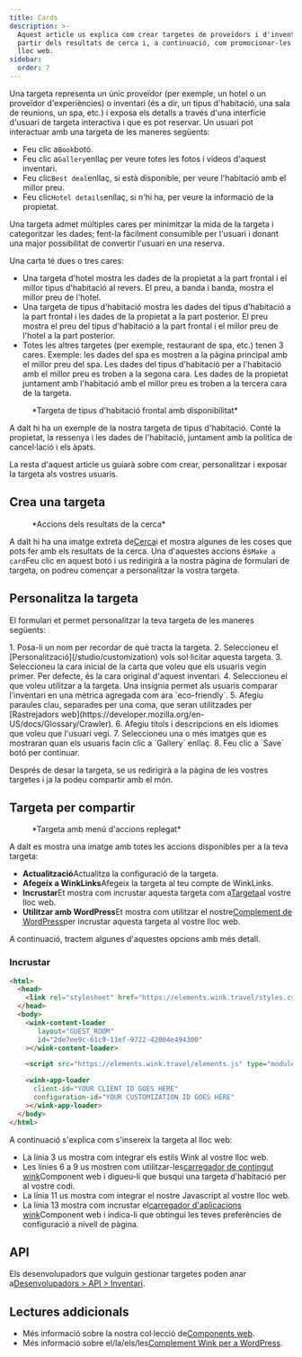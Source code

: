 ```yaml
---
title: Cards
description: >-
  Aquest article us explica com crear targetes de proveïdors i d'inventari a
  partir dels resultats de cerca i, a continuació, com promocionar-les al vostre
  lloc web.
sidebar:
  order: 7
---
```


Una targeta representa un únic proveïdor (per exemple, un hotel o un proveïdor d'experiències) o inventari (és a dir, un tipus d'habitació, una sala de reunions, un spa, etc.) i exposa els detalls a través d'una interfície d'usuari de targeta interactiva i que es pot reservar.
Un usuari pot interactuar amb una targeta de les maneres següents:

* Feu clic a`Book`botó.
* Feu clic a`Gallery`enllaç per veure totes les fotos i vídeos d'aquest inventari.
* Feu clic`Best deal`enllaç, si està disponible, per veure l'habitació amb el millor preu.
* Feu clic`Hotel details`enllaç, si n'hi ha, per veure la informació de la propietat.

Una targeta admet múltiples cares per minimitzar la mida de la targeta i categoritzar les dades; fent-la fàcilment consumible per l'usuari i donant una major possibilitat de convertir l'usuari en una reserva.

Una carta té dues o tres cares:

* Una targeta d'hotel mostra les dades de la propietat a la part frontal i el millor tipus d'habitació al revers. El preu, a banda i banda, mostra el millor preu de l'hotel.
* Una targeta de tipus d'habitació mostra les dades del tipus d'habitació a la part frontal i les dades de la propietat a la part posterior. El preu mostra el preu del tipus d'habitació a la part frontal i el millor preu de l'hotel a la part posterior.
* Totes les altres targetes (per exemple, restaurant de spa, etc.) tenen 3 cares. Exemple: les dades del spa es mostren a la pàgina principal amb el millor preu del spa. Les dades del tipus d'habitació per a l'habitació amb el millor preu es troben a la segona cara. Les dades de la propietat juntament amb l'habitació amb el millor preu es troben a la tercera cara de la targeta.

<figure>
  <CloudinaryImage width="350" height="829" resize="scale" quality="best" alt="Vista prèvia de la targeta" src="academy/card-example" errorImage="noimage_opaque_nyrtl0.png" />

  <figcaption>*Targeta de tipus d'habitació frontal amb disponibilitat*</figcaption>
</figure>


A dalt hi ha un exemple de la nostra targeta de tipus d'habitació. Conté la propietat, la ressenya i les dades de l'habitació, juntament amb la política de cancel·lació i els àpats.

La resta d'aquest article us guiarà sobre com crear, personalitzar i exposar la targeta als vostres usuaris.

## Crea una targeta

<figure>
  <CloudinaryImage width="350" height="238" resize="scale" quality="best" alt="Accions" src="academy/inventory-actions" errorImage="noimage_opaque_nyrtl0.png" />

  <figcaption>*Accions dels resultats de la cerca*</figcaption>
</figure>


A dalt hi ha una imatge extreta de[Cerca](/studio/search)i et mostra algunes de les coses que pots fer amb els resultats de la cerca. Una d'aquestes accions és`Make a card`Feu clic en aquest botó i us redirigirà a la nostra pàgina de formulari de targeta, on podreu començar a personalitzar la vostra targeta.

## Personalitza la targeta

El formulari et permet personalitzar la teva targeta de les maneres següents:

<Steps>
  1. Posa-li un nom per recordar de què tracta la targeta.
  2. Seleccioneu el [Personalització](/studio/customization) vols sol·licitar aquesta targeta.
  3. Seleccioneu la cara inicial de la carta que voleu que els usuaris vegin primer. Per defecte, és la cara original d'aquest inventari.
  4. Seleccioneu el <Badge text="badge" variant="tip" size="small" /> que voleu utilitzar a la targeta. Una insígnia permet als usuaris comparar l'inventari en una mètrica agregada com ara `eco-friendly`.
  5. Afegiu paraules clau, separades per una coma, que seran utilitzades per [Rastrejadors web](https://developer.mozilla.org/en-US/docs/Glossary/Crawler).
  6. Afegiu títols i descripcions en els idiomes que voleu que l'usuari vegi.
  7. Seleccioneu una o més imatges que es mostraran quan els usuaris facin clic a `Gallery` enllaç.
  8. Feu clic a `Save` botó per continuar.
</Steps>


Després de desar la targeta, se us redirigirà a la pàgina de les vostres targetes i ja la podeu compartir amb el món.

## Targeta per compartir

<figure>
  <CloudinaryImage width="350" height="857" resize="scale" quality="best" alt="Targeta" src="academy/card-actions" errorImage="noimage_opaque_nyrtl0.png" />

  <figcaption>*Targeta amb menú d'accions replegat*</figcaption>
</figure>


A dalt es mostra una imatge amb totes les accions disponibles per a la teva targeta:

* **Actualització**Actualitza la configuració de la targeta.
* **Afegeix a WinkLinks**Afegeix la targeta al teu compte de WinkLinks.
* **Incrustar**Et mostra com incrustar aquesta targeta com a[Targeta](/developers/web-components/#content-loader)al vostre lloc web.
* **Utilitzar amb WordPress**Et mostra com utilitzar el nostre[Complement de WordPress](/developers/wordpress)per incrustar aquesta targeta al vostre lloc web.

A continuació, tractem algunes d'aquestes opcions amb més detall.

### Incrustar

```html {3, 6-9, 11, 13-16}
<html>
  <head>
    <link rel="stylesheet" href="https://elements.wink.travel/styles.css"></link>
  </head>
  <body>
    <wink-content-loader
       layout="GUEST_ROOM"
       id="2de7ee9c-61c9-11ef-9722-42004e494300"
    ></wink-content-loader>

    <script src="https://elements.wink.travel/elements.js" type="module" defer></script>

    <wink-app-loader
      client-id="YOUR CLIENT ID GOES HERE"
      configuration-id="YOUR CUSTOMIZATION ID GOES HERE"
    ></wink-app-loader>
  </body>
</html>
```

A continuació s'explica com s'insereix la targeta al lloc web:

* La línia 3 us mostra com integrar els estils Wink al vostre lloc web.
* Les línies 6 a 9 us mostren com utilitzar-les[carregador de contingut wink](/developers/web-components/#content-loader)Component web i digueu-li que busqui una targeta d'habitació per al vostre codi.
* La línia 11 us mostra com integrar el nostre Javascript al vostre lloc web.
* La línia 13 mostra com incrustar el[carregador d'aplicacions wink](/developers/web-components/#application-loader)Component web i indica-li que obtingui les teves preferències de configuració a nivell de pàgina.

## API

Els desenvolupadors que vulguin gestionar targetes poden anar a[Desenvolupadors > API > Inventari](/developers/apis/#inventory-api).

## Lectures addicionals

* Més informació sobre la nostra col·lecció de[Components web](/developers/web-components).
* Més informació sobre el/la/els/les[Complement Wink per a WordPress](/developers/wordpress).

